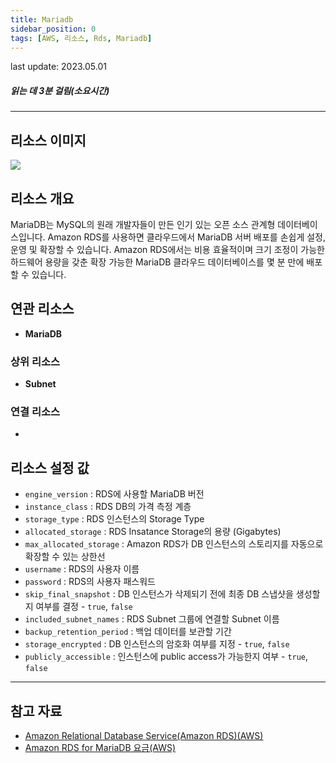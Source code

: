 ```yaml
---
title: Mariadb
sidebar_position: 0
tags: [AWS, 리소스, Rds, Mariadb]
---
```



<span className="theme-doc-version-badge badge badge--secondary">
    last update: 2023.05.01
</span>

##### 읽는 데 3분 걸림(소요시간)

---

## 리소스 이미지

<img src={icon} />

## 리소스 개요

MariaDB는 MySQL의 원래 개발자들이 만든 인기 있는 오픈 소스 관계형 데이터베이스입니다. Amazon RDS를 사용하면 클라우드에서 MariaDB 서버 배포를 손쉽게 설정, 운영 및 확장할 수 있습니다. Amazon RDS에서는 비용 효율적이며 크기 조정이 가능한 하드웨어 용량을 갖춘 확장 가능한 MariaDB 클라우드 데이터베이스를 몇 분 만에 배포할 수 있습니다.

## 연관 리소스

-   **MariaDB**

### 상위 리소스

-   **Subnet**

### 연결 리소스

-

## 리소스 설정 값

-   `engine_version` : RDS에 사용할 MariaDB 버전
-   `instance_class` : RDS DB의 가격 측정 계층
-   `storage_type` : RDS 인스턴스의 Storage Type
-   `allocated_storage` : RDS Insatance Storage의 용량 (Gigabytes)
-   `max_allocated_storage` : Amazon RDS가 DB 인스턴스의 스토리지를 자동으로 확장할 수 있는 상한선
-   `username` : RDS의 사용자 이름
-   `password` : RDS의 사용자 패스워드
-   `skip_final_snapshot` : DB 인스턴스가 삭제되기 전에 최종 DB 스냅샷을 생성할지 여부를 결정 - `true`, `false`
-   `included_subnet_names` : RDS Subnet 그룹에 연결할 Subnet 이름
-   `backup_retention_period` : 백업 데이터를 보관할 기간
-   `storage_encrypted` : DB 인스턴스의 암호화 여부를 지정 - `true`, `false`
-   `publicly_accessible` : 인스턴스에 public access가 가능한지 여부 - `true`, `false`

---

## 참고 자료

-   [Amazon Relational Database Service(Amazon RDS)(AWS)](https://docs.aws.amazon.com/ko_kr/AmazonRDS/latest/UserGuide/Welcome.html)
-   [Amazon RDS for MariaDB 요금(AWS)](https://aws.amazon.com/ko/rds/mariadb/pricing/?nc=sn&loc=4)
